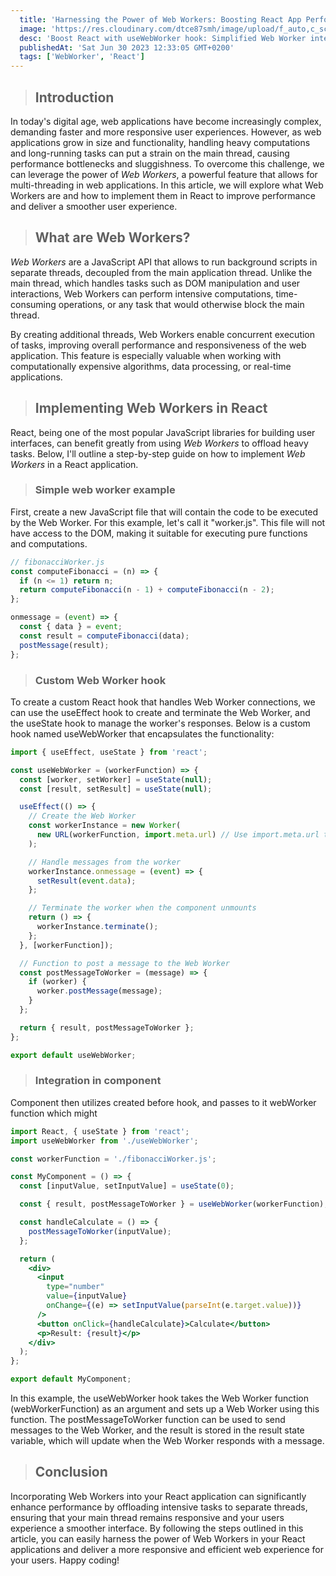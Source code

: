 ```yaml
---
  title: 'Harnessing the Power of Web Workers: Boosting React App Performance'
  image: 'https://res.cloudinary.com/dtce87smh/image/upload/f_auto,c_scale,w_1000,ar_16:9/v1691163676/web-workers_oqlzih.jpg'
  desc: 'Boost React with useWebWorker hook: Simplified Web Worker integration for better performance.'
  publishedAt: 'Sat Jun 30 2023 12:33:05 GMT+0200'
  tags: ['WebWorker', 'React']
---
```


> ## Introduction

In today's digital age, web applications have become increasingly complex, demanding faster and more responsive user experiences. However, as web applications grow in size and functionality, handling heavy computations and long-running tasks can put a strain on the main thread, causing performance bottlenecks and sluggishness. To overcome this challenge, we can leverage the power of _Web Workers_, a powerful feature that allows for multi-threading in web applications. In this article, we will explore what Web Workers are and how to implement them in React to improve performance and deliver a smoother user experience.

> ## What are Web Workers?

_Web Workers_ are a JavaScript API that allows to run background scripts in separate threads, decoupled from the main application thread. Unlike the main thread, which handles tasks such as DOM manipulation and user interactions, Web Workers can perform intensive computations, time-consuming operations, or any task that would otherwise block the main thread.

By creating additional threads, Web Workers enable concurrent execution of tasks, improving overall performance and responsiveness of the web application. This feature is especially valuable when working with computationally expensive algorithms, data processing, or real-time applications.

> ## Implementing Web Workers in React

React, being one of the most popular JavaScript libraries for building user interfaces, can benefit greatly from using _Web Workers_ to offload heavy tasks. Below, I'll outline a step-by-step guide on how to implement _Web Workers_ in a React application.

> ### Simple web worker example

First, create a new JavaScript file that will contain the code to be executed by the Web Worker. For this example, let's call it "worker.js". This file will not have access to the DOM, making it suitable for executing pure functions and computations.

```jsx
// fibonacciWorker.js
const computeFibonacci = (n) => {
  if (n <= 1) return n;
  return computeFibonacci(n - 1) + computeFibonacci(n - 2);
};

onmessage = (event) => {
  const { data } = event;
  const result = computeFibonacci(data);
  postMessage(result);
};
```

> ### Custom Web Worker hook
To create a custom React hook that handles Web Worker connections, we can use the useEffect hook to create and terminate the Web Worker, and the useState hook to manage the worker's responses. Below is a custom hook named useWebWorker that encapsulates the functionality:

```jsx
import { useEffect, useState } from 'react';

const useWebWorker = (workerFunction) => {
  const [worker, setWorker] = useState(null);
  const [result, setResult] = useState(null);

  useEffect(() => {
    // Create the Web Worker
    const workerInstance = new Worker(
      new URL(workerFunction, import.meta.url) // Use import.meta.url to get the current script's URL
    );

    // Handle messages from the worker
    workerInstance.onmessage = (event) => {
      setResult(event.data);
    };

    // Terminate the worker when the component unmounts
    return () => {
      workerInstance.terminate();
    };
  }, [workerFunction]);

  // Function to post a message to the Web Worker
  const postMessageToWorker = (message) => {
    if (worker) {
      worker.postMessage(message);
    }
  };

  return { result, postMessageToWorker };
};

export default useWebWorker;
```

> ### Integration in component  

Component then utilizes created before hook, and passes to it webWorker function which might 

```jsx
import React, { useState } from 'react';
import useWebWorker from './useWebWorker';

const workerFunction = './fibonacciWorker.js';

const MyComponent = () => {
  const [inputValue, setInputValue] = useState(0);

  const { result, postMessageToWorker } = useWebWorker(workerFunction);

  const handleCalculate = () => {
    postMessageToWorker(inputValue);
  };

  return (
    <div>
      <input
        type="number"
        value={inputValue}
        onChange={(e) => setInputValue(parseInt(e.target.value))}
      />
      <button onClick={handleCalculate}>Calculate</button>
      <p>Result: {result}</p>
    </div>
  );
};

export default MyComponent;
```
In this example, the useWebWorker hook takes the Web Worker function (webWorkerFunction) as an argument and sets up a Web Worker using this function. The postMessageToWorker function can be used to send messages to the Web Worker, and the result is stored in the result state variable, which will update when the Web Worker responds with a message.

> ## Conclusion

Incorporating Web Workers into your React application can significantly enhance performance by offloading intensive tasks to separate threads, ensuring that your main thread remains responsive and your users experience a smoother interface. By following the steps outlined in this article, you can easily harness the power of Web Workers in your React applications and deliver a more responsive and efficient web experience for your users. Happy coding!




